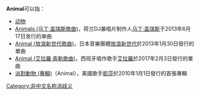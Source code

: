 {{NoteTA
|G1=Music
|G2=Movie
|G3=Games
|G4=Show
|1=zh-cn:马丁·盖瑞斯; zh-tw:馬汀·蓋瑞克斯
}}
'''Animal'''可以指：
* [[动物|动物]]
* [[Animals_(马丁·盖瑞斯歌曲)|Animals (马丁·盖瑞斯歌曲)]]，荷兰DJ兼唱片制作人[[马丁·盖瑞斯|马丁·盖瑞斯]]于2013年6月17日发行的单曲
* [[Animal_(放浪新世代歌曲)|Animal (放浪新世代歌曲)]]，日本音樂團體[[放浪新世代|放浪新世代]]於2013年1月30日發行的單曲
* [[Animal_(艾拉羅·索勒歌曲)|Animal (艾拉羅·索勒歌曲)]]，西班牙唱作歌手[[艾拉羅|艾拉羅]]於2017年2月3日發行的單曲
* [[派對動物_(專輯)|派對動物 (專輯)]]（Animal），美國歌手[[凱莎|凱莎]]於2010年1月1日發行的首張專輯
{{消歧义}}
[[Category:非中文名称消歧义|Category:非中文名称消歧义]]
